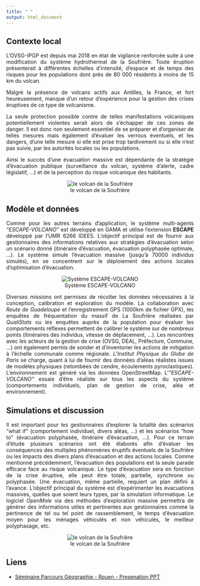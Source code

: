 ```yaml
---
title: " "
output: html_document
---
```


<style>
body {
text-align: justify}
</style>

## **Contexte local**

L’OVSG-IPGP est depuis mai 2018 en état de vigilance renforcée suite à une modification du système hydrothermal de la Soufrière. Toute éruption présenterait à différentes échelles d'intensité, d’espace et de temps des risques pour les populations dont près de 80 000 résidents à moins de 15 km du volcan.

Malgré la présence de volcans actifs aux Antilles, la France, et fort heureusement, manque d'un retour d'expérience pour la gestion des crises éruptives de ce type de volcanisme.  

La seule protection possible contre de telles manifestations volcaniques potentiellement violentes serait alors de s'échapper de ces zones de danger. Il est donc non seulement essentiel de se préparer et d’organiser de telles mesures mais également d’évaluer les verrous éventuels, et les dangers, d’une telle mesure si elle est prise trop tardivement ou si elle n’est pas suivie, par les autorités locales ou les populations.

Ainsi le succès d'une évacuation massive est dépendante de la stratégie d'évacuation publique (surveillance du volcan, système d'alerte, cadre législatif, ...) et de la perception du risque volcanique des habitants. 

<center>
![le volcan de la Soufrière](images/volcano.gif)
</center>

## **Modèle et données**

Comme pour les autres terrains d'application, le système multi-agents *"ESCAPE-VOLCANO"* est développé en GAMA et utilise l'extension **ESCAPE** développé par l'UMR 6266 IDEES.  L'objectif principal est de fournir aux gestionnaires des informations relatives aux stratégies d'évacuation selon un scénario donné (itinéraire d'évacuation, évacuation polyphasée optimale, ...). Le système simule l'évacuation massive (jusqu'à 70000 individus simulés), en se concentrent sur le déploiement des actions locales d'optimisation d'évacuation.  

<center>
![Système ESCAPE-VOLCANO](images/SMA.png)
</center>

Diverses missions ont permises de récolter  les données nécessaires à la conception, calibration et exploration du modèle. La collaboration avec *Route de Guadeloupe* et l'enregistrement GPS (1000km de fichier GPX), les enquêtes de fréquentation du massif de La Soufrière réalisées par *QualiStats* ou les enquêtes auprès de la population pour évaluer les comportements réflexes permettent de calibrer le système sur de nombreux points (itinéraires des individus, vitesse de déplacement, ...). Les rencontres avec les acteurs de la gestion de crise (OVSG, DEAL, Préfecture, Commune, ...) ont également permis de sonder et d'inventorier les actions de mitigation à l'échelle communale comme régionale. *L'Institut Physique du Globe de Paris* se charge, quant à lui de fournir des données d'aléas réalistes issues de modèles physiques (retombées de cendre, écoulements pyroclastiques). L'environnement est généré via les données OpenStreetMap. L'*"ESCAPE-VOLCANO"* essaie d'être réaliste sur tous les aspects du système (comportements individuels, plan de gestion de crise, aléa et environnement).

## **Simulations et discussion**

Il est important pour les gestionnaires d'explorer la totalité des scénarios "what if" (comportement individuel, divers aléas, ...) et les scénarios "how to” (évacuation polyphasée, itinéraire d'évacuation, ...). Pour ce terrain d'étude plusieurs scénarios ont été élaborés afin d'évaluer les conséquences des multiples phénomènes éruptifs éventuels de la Soufrière ou les impacts des divers plans d'évacuation et des actions locales. Comme mentionné précédemment, l’évacuation des populations est la seule parade efficace face au risque volcanique. Le type d’évacuation sera en fonction de la crise éruptive, elle peut être totale, partielle, synchrone ou polyphasée. Une évacuation, même partielle, requiert un plan défini à l’avance. L'objectif principal du système est d'expérimenter les évacuations massives, quelles que soient leurs types, par la simulation informatique. Le logiciel *OpenMole* via des méthodes d'exploration massive permettra de générer des informations utiles et pertinentes aux gestionnaires comme la pertinence de tel ou tel point de rassemblement, le temps d'évacuation moyen pour les ménages véhiculés et non véhiculés, le meilleur polyphasage, etc. 

<center>
![le volcan de la Soufrière](images/gama.gif)
</center>  

## **Liens**  

- [Séminaire Parcours Géographie - Rouen - Presenation PPT](https://slides.com/gilletolivier/deck-7d8b1e)  
